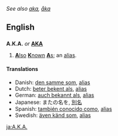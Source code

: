 ''See also [[aka]], [[åka]]''
==English==

==={{Abbreviation}}===
'''A.K.A.''' ''or'' '''[[AKA]]'''
# [[also|'''A'''lso]] [[known|'''K'''nown]] [[as|'''A'''s]]; an [[alias]].

====Translations====
<!--Add ABBREVIATIONS here where these exist, rather than full forms-->
*Danish: [[den samme som]], [[alias]] <!-- [[DSS]  ??-->
*Dutch: [[beter bekent als]], [[alias]] <!-- [[BBA]  ??-->
*German: [[auch bekannt als]], [[alias]] <!-- [[ABA]] ?? -->
*Japanese: またの名を, [[別名]]
*Spanish: [[también conocido como]], [[alias]] <!-- [[TCC]] ?? -->
*Swedish: [[även känd som]], [[alias]] <!-- [[ÄKS]] ?? -->

[[ja:A.K.A.]]